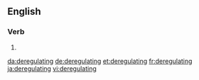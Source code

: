 ==English==

===Verb===
{{head|en|present participle}}

# {{present participle of|deregulate|lang=en}}

[[da:deregulating]]
[[de:deregulating]]
[[et:deregulating]]
[[fr:deregulating]]
[[ja:deregulating]]
[[vi:deregulating]]